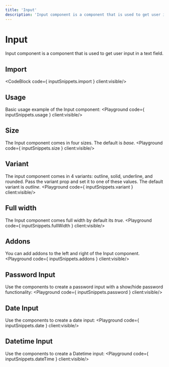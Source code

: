 ```yaml
---
title: 'Input'
description: 'Input component is a component that is used to get user input in a text field.'
---
```


# Input

Input component is a component that is used to get user input in a text field.

## Import
<CodeBlock code={ inputSnippets.import } client:visible/>

## Usage
Basic usage example of the Input component:
<Playground code={ inputSnippets.usage } client:visible/>

## Size
The Input component comes in four sizes. The default is *base*.
<Playground code={ inputSnippets.size } client:visible/>

## Variant
The input component comes in 4 variants: outline, solid, underline, and rounded. Pass the variant prop and set it to one of these values. The default variant is *outline*.
<Playground code={ inputSnippets.variant } client:visible/>

## Full width
The Input component comes full width by default its *true*.
<Playground code={ inputSnippets.fullWidth } client:visible/>

## Addons
You can add addons to the left and right of the Input component.
<Playground code={ inputSnippets.addons } client:visible/>

## Password Input
Use the components to create a password input with a show/hide password functionality:
<Playground code={ inputSnippets.password } client:visible/>

## Date Input
Use the components to create a date input:
<Playground code={ inputSnippets.date } client:visible/>

## Datetime Input
Use the components to create a Datetime input:
<Playground code={ inputSnippets.dateTime } client:visible/>
